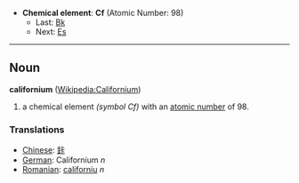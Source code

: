 *'''Chemical element''': '''Cf''' (Atomic Number: 98)
**Last: [[Berkelium|Bk]]
**Next: [[Einsteinium|Es]]
----
== Noun ==
'''californium''' ([[en:Californium|Wikipedia:Californium]])

# a chemical element ''(symbol Cf)'' with an [[atomic number]] of 98.

===Translations===
*[[Chinese]]: [[鉲]]
*[[German]]: Californium ''n''
*[[Romanian]]: [[californiu]] ''n''